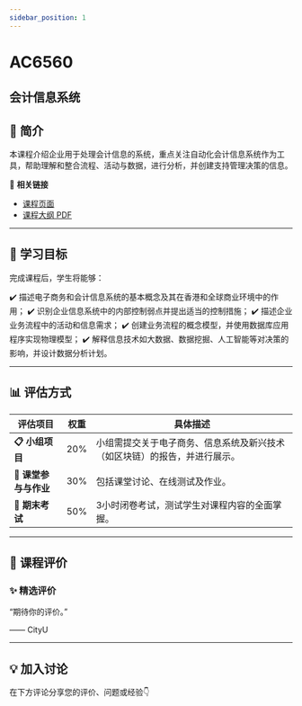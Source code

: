 ```yaml
---
sidebar_position: 1
---
```


# AC6560
## 会计信息系统

## **📘 简介**
本课程介绍企业用于处理会计信息的系统，重点关注自动化会计信息系统作为工具，帮助理解和整合流程、活动与数据，进行分析，并创建支持管理决策的信息。

🔗 **相关链接**
- [课程页面](https://www.cityu.edu.hk/catalogue/pg/202425/course/AC6560.htm)
- [课程大纲 PDF](https://www.cityu.edu.hk/catalogue/pg/202425/course/AC6560.pdf)

---

## **🎯 学习目标**

完成课程后，学生将能够：

✔️ 描述电子商务和会计信息系统的基本概念及其在香港和全球商业环境中的作用；
✔️ 识别企业信息系统中的内部控制弱点并提出适当的控制措施；
✔️ 描述企业业务流程中的活动和信息需求；
✔️ 创建业务流程的概念模型，并使用数据库应用程序实现物理模型；
✔️ 解释信息技术如大数据、数据挖掘、人工智能等对决策的影响，并设计数据分析计划。

---

## **📊 评估方式**

| **评估项目**               | **权重** | **具体描述**                                                                                     |
|---------------------------|---------|-----------------------------------------------------------------------------------------------|
| **📋 小组项目**             | 20%     | 小组需提交关于电子商务、信息系统及新兴技术（如区块链）的报告，并进行展示。                         |
| **📝 课堂参与与作业**        | 30%     | 包括课堂讨论、在线测试及作业。                                                                  |
| **🎤 期末考试**             | 50%     | 3小时闭卷考试，测试学生对课程内容的全面掌握。                                                    |

---

## **💬 课程评价**

### ✨ **精选评价**
<div className={commentStyles.commentBox}>
    <p className={commentStyles.commentText}>
        “期待你的评价。”
    </p>
    <p className={commentStyles.commentAuthor}>—— CityU</p>
</div>

---

## **💡 加入讨论**

在下方评论分享您的评价、问题或经验👇
<Utterances />